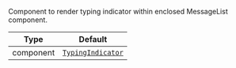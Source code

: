 Component to render typing indicator within enclosed MessageList component.

| Type      | Default                                                             |
| --------- | ------------------------------------------------------------------- |
| component | [`TypingIndicator`](../../../../ui-components/typing_indicator.mdx) |
